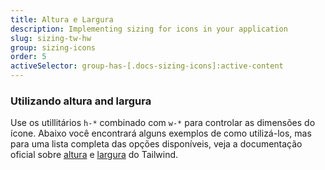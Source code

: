 ```yaml
---
title: Altura e Largura
description: Implementing sizing for icons in your application
slug: sizing-tw-hw
group: sizing-icons
order: 5
activeSelector: group-has-[.docs-sizing-icons]:active-content
---
```


### Utilizando altura and largura
Use os utillitários `h-*` combinado com `w-*` para controlar as dimensões do ícone. Abaixo você encontrará alguns exemplos de como utilizá-los, mas para uma lista completa das opções disponíveis, veja a documentação oficial sobre [altura](https://tailwindcss.com/docs/height) e [largura](https://tailwindcss.com/docs/width) do Tailwind.
